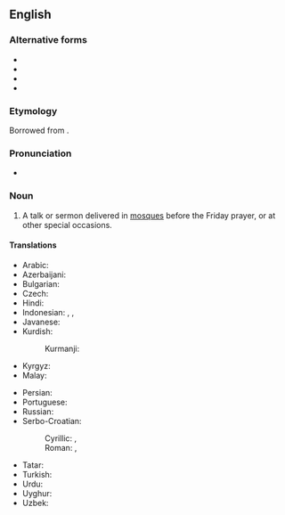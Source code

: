 ==English==

===Alternative forms===
* {{l|en|khotbah}}
* {{l|en|khotbeh}}
* {{l|en|khutba}}
* {{l|en|khutbeh}}

===Etymology===
Borrowed from {{bor|en|ar|خُطْبَة}}.

===Pronunciation===
* {{IPA|/ˈkʊtbə/|lang=en}}

===Noun===
{{en-noun}}

# {{lb|en|Islam}} A talk or sermon delivered in [[mosque|mosques]] before the Friday prayer, or at other special occasions.

====Translations====
{{trans-top|talk or sermon delivered in mosques before the Friday prayer}}
* Arabic: {{t|ar|خُطْبَة|f}}
* Azerbaijani: {{t+|az|xütbə}}
* Bulgarian: {{t|bg|хутба|f}}
* Czech: {{t|cs|chutba|f}}
* Hindi: {{t|hi|ख़ुतबा|tr=xutbā|f}}
* Indonesian: {{t|id|khutbah}}, {{t+|id|khotbah}}, {{t+|id|kotbah}}
* Javanese: {{t+|jv|kutbah}}
* Kurdish:
*: Kurmanji: {{t+|ku|xutbe}}
* Kyrgyz: {{t|ky|кутпа}}
* Malay: {{t|ms|khutbah}}
{{trans-mid}}
* Persian: {{t+|fa|خطبه|tr=xotbe}}
* Portuguese: {{t|pt|khutba|m|f}}
* Russian: {{t+|ru|хутба|f}}
* Serbo-Croatian:
*: Cyrillic: {{t|sh|хутба|f}}, {{t|sh|худба|f}}
*: Roman: {{t+|sh|hutba|f}}, {{t+|sh|hudba|f}}
* Tatar: {{t+|tt|хөтбә}}
* Turkish: {{t+|tr|hutbe}}
* Urdu: {{t|ur|خطبہ|tr=xutba|f}}
* Uyghur: {{t|ug|خۇتبە}}
* Uzbek: {{t+|uz|xutba}}
{{trans-bottom}}
